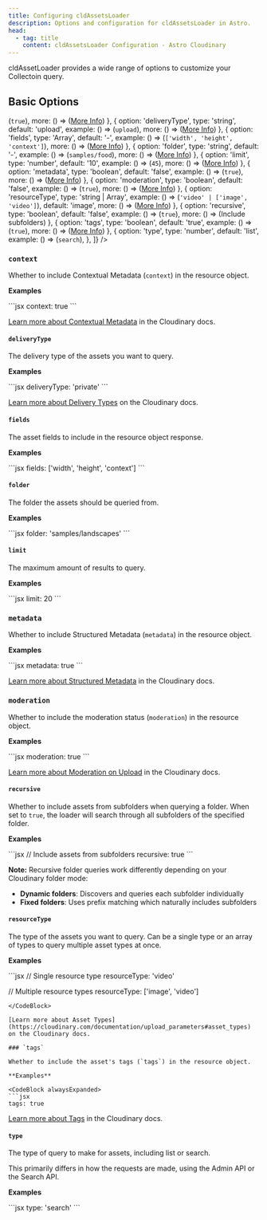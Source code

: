 ```yaml
---
title: Configuring cldAssetsLoader
description: Options and configuration for cldAssetsLoader in Astro.
head:
  - tag: title
    content: cldAssetsLoader Configuration - Astro Cloudinary
---
```



cldAssetLoader provides a wide range of options to customize your Collectoin query.

## Basic Options

<Table
  columns={[
    {
      id: 'option',
      title: 'Option'
    },
    {
      id: 'type',
      title: 'Type'
    },
    {
      id: 'default',
      title: 'Default'
    },
    {
      id: 'example',
      title: 'Example'
    },
    {
      id: 'more'
    }
  ]}
  data={[
    {
      option: 'context',
      type: 'boolean',
      default: 'false',
      example: () => (<code>true</code>),
      more: () => (<a className="whitespace-nowrap" href="https://cloudinary.com/documentation/contextual_metadata">More Info</a>)
    },
    {
      option: 'deliveryType',
      type: 'string',
      default: 'upload',
      example: () => (<code>upload</code>),
      more: () => (<a className="whitespace-nowrap" href="https://cloudinary.com/documentation/transformation_reference#a_angle">More Info</a>)
    },
    {
      option: 'fields',
      type: 'Array<string>',
      default: '-',
      example: () => (<code>['width', 'height', 'context']</code>),
      more: () => (<a className="whitespace-nowrap" href="https://cloudinary.com/documentation/admin_api#get_resources">More Info</a>)
    },
    {
      option: 'folder',
      type: 'string',
      default: '-',
      example: () => (<code>samples/food</code>),
      more: () => (<a className="whitespace-nowrap" href="https://cloudinary.com/documentation/transformation_reference#a_angle">More Info</a>)
    },
    {
      option: 'limit',
      type: 'number',
      default: '10',
      example: () => (<code>45</code>),
      more: () => (<a className="whitespace-nowrap" href="https://cloudinary.com/documentation/transformation_reference#a_angle">More Info</a>)
    },
    {
      option: 'metadata',
      type: 'boolean',
      default: 'false',
      example: () => (<code>true</code>),
      more: () => (<a className="whitespace-nowrap" href="https://cloudinary.com/documentation/structured_metadata">More Info</a>)
    },
    {
      option: 'moderation',
      type: 'boolean',
      default: 'false',
      example: () => (<code>true</code>),
      more: () => (<a className="whitespace-nowrap" href="https://cloudinary.com/documentation/upload_parameters#moderation">More Info</a>)
    },
    {
      option: 'resourceType',
      type: 'string | Array<string>',
      example: () => (<code>'video' | ['image', 'video']</code>),
      default: 'image',
      more: () => (<a className="whitespace-nowrap" href="https://cloudinary.com/documentation/transformation_reference#a_angle">More Info</a>)
    },
    {
      option: 'recursive',
      type: 'boolean',
      default: 'false',
      example: () => (<code>true</code>),
      more: () => (<span className="whitespace-nowrap">Include subfolders</span>)
    },
    {
      option: 'tags',
      type: 'boolean',
      default: 'true',
      example: () => (<code>true</code>),
      more: () => (<a className="whitespace-nowrap" href="https://cloudinary.com/documentation/tags">More Info</a>)
    },
    {
      option: 'type',
      type: 'number',
      default: 'list',
      example: () => (<code>search</code>),
    },
  ]}
/>


### `context`

Whether to include Contextual Metadata (`context`) in the resource object.

**Examples**

<CodeBlock alwaysExpanded>
```jsx
context: true
```
</CodeBlock>

[Learn more about Contextual Metadata](https://cloudinary.com/documentation/contextual_metadata) in the Cloudinary docs.

#### `deliveryType`

The delivery type of the assets you want to query.

**Examples**

<CodeBlock alwaysExpanded>
```jsx
deliveryType: 'private'
```
</CodeBlock>

[Learn more about Delivery Types](https://cloudinary.com/documentation/upload_parameters#delivery_types) on the Cloudinary docs.

#### `fields`

The asset fields to include in the resource object response.

**Examples**

<CodeBlock alwaysExpanded>
```jsx
fields: ['width', 'height', 'context']
```
</CodeBlock>

#### `folder`

The folder the assets should be queried from.

**Examples**

<CodeBlock alwaysExpanded>
```jsx
folder: 'samples/landscapes'
```
</CodeBlock>

#### `limit`

The maximum amount of results to query.

**Examples**

<CodeBlock alwaysExpanded>
```jsx
limit: 20
```
</CodeBlock>

### `metadata`

Whether to include Structured Metadata (`metadata`) in the resource object.

**Examples**

<CodeBlock alwaysExpanded>
```jsx
metadata: true
```
</CodeBlock>

[Learn more about Structured Metadata](https://cloudinary.com/documentation/structured_metadata) in the Cloudinary docs.

### `moderation`

Whether to include the moderation status (`moderation`) in the resource object.

**Examples**

<CodeBlock alwaysExpanded>
```jsx
moderation: true
```
</CodeBlock>

[Learn more about Moderation on Upload](https://cloudinary.com/documentation/upload_parameters#moderation) in the Cloudinary docs.

#### `recursive`

Whether to include assets from subfolders when querying a folder. When set to `true`, the loader will search through all subfolders of the specified folder.

**Examples**

<CodeBlock alwaysExpanded>
```jsx
// Include assets from subfolders
recursive: true
```
</CodeBlock>

**Note:** Recursive folder queries work differently depending on your Cloudinary folder mode:
- **Dynamic folders**: Discovers and queries each subfolder individually
- **Fixed folders**: Uses prefix matching which naturally includes subfolders

#### `resourceType`

The type of the assets you want to query. Can be a single type or an array of types to query multiple asset types at once.

**Examples**

<CodeBlock alwaysExpanded>
```jsx
// Single resource type
resourceType: 'video'

// Multiple resource types
resourceType: ['image', 'video']
```
</CodeBlock>

[Learn more about Asset Types](https://cloudinary.com/documentation/upload_parameters#asset_types) on the Cloudinary docs.

### `tags`

Whether to include the asset's tags (`tags`) in the resource object.

**Examples**

<CodeBlock alwaysExpanded>
```jsx
tags: true
```
</CodeBlock>

[Learn more about Tags](https://cloudinary.com/documentation/tags) in the Cloudinary docs.

#### `type`

The type of query to make for assets, including list or search.

This primarily differs in how the requests are made, using the Admin API or the Search API.

**Examples**

<CodeBlock alwaysExpanded>
```jsx
type: 'search'
```
</CodeBlock>